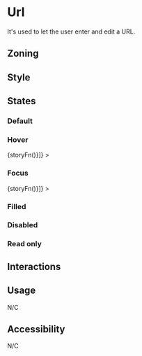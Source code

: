 
<Meta title="Components/Form/Fields/Url" />

# Url

It's used to let the user enter and edit a URL.

## Zoning

<FigmaImage
	src="https://www.figma.com/file/qc8oUSyVJM67gSsbTShftt/%F0%9F%93%90-Zoning?node-id=245%3A219"
	alt="zoning image for inputs"
/>

## Style

## States

### Default

<Canvas>
	<Story name="default">
		<Form.Url label="Url" placeholder="https://example.com" pattern="https://.*" />
	</Story>
</Canvas>

### Hover

<Canvas withSource="none">
	<Story
		name="hover"
		decorators={[storyFn => <WithSelector selector=":hover">{storyFn()}</WithSelector>]}
	>
		<Form.Url label="Url" placeholder="https://example.com" />
	</Story>
</Canvas>

### Focus

<Canvas withSource="none">
	<Story
		name="focus"
		decorators={[storyFn => <WithSelector selector=":focus">{storyFn()}</WithSelector>]}
	>
		<Form.Url label="Url" placeholder="https://example.com" />
	</Story>
</Canvas>

### Filled

<Canvas>
	<Story name="filled">
		<Form.Url label="Url" value="https://talend.com" />
	</Story>
</Canvas>

### Disabled

<Canvas>
	<Story name="disabled">
		<Form.Url label="Url" value="https://talend.com" disabled />
	</Story>
</Canvas>

### Read only

<Canvas>
	<Story name="read-only">
		<Form.Url label="Url" value="https://talend.com" readOnly />
	</Story>
</Canvas>

## Interactions

## Usage

N/C

## Accessibility

N/C
